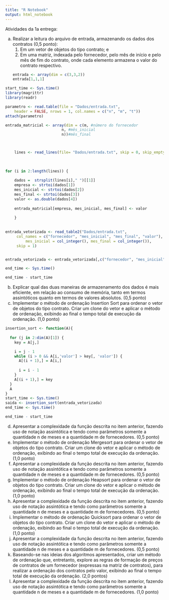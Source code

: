 ```yaml
---
title: "R Notebook"
output: html_notebook
---
```


Atividades da 1a entrega:

a) Realizar a leitura do arquivo de entrada, armazenando os dados dos contratos (0,5 ponto):
    1. Em um vetor de objetos do tipo contrato; e
    2. Em uma matriz, indexada pelo fornecedor, pelo mês de início e pelo mês de fim do contrato, onde cada elemento armazena o valor do contrato respectivo.
```r
entrada <- array(dim = c(3,3,2))
entrada[1,1,1] 
```
    
```r
start_time <- Sys.time()
library(magrittr)
library(readr)

parametro <- read.table(file = "Dados/entrada.txt", 
    header = FALSE, nrows = 1, col.names = c("n", "m", "t"))
attach(parametro)

entrada_matricial <- array(dim = c(m, #número do fornecedor
                         n, #mês_inicial
                         n))#mês_final



    lines <- read_lines(file= "Dados/entrada.txt", skip = 0, skip_empty_rows = FALSE, n_max = -1L, locale = default_locale(), na = character(),  progress = show_progress())
    
    
    
for (i in 2:length(lines)) {
    
    dados =  strsplit(lines[i]," ")[[1]]
    empresa <- strtoi(dados[1])
    mes_inicial <- strtoi(dados[2])
    mes_final <- strtoi(dados[3])
    valor <- as.double(dados[4])
    
    entrada_matricial[empresa, mes_inicial, mes_final] <- valor
    
    }
    
  
entrada_vetorizada <- read_table2("Dados/entrada.txt",
     col_names = c("fornecedor", "mes_inicial", "mes_final", "valor"), col_types = cols(fornecedor = col_integer(),
         mes_inicial = col_integer(), mes_final = col_integer()),
     skip = 1)


entrada_vetorizada <- entrada_vetorizada[,c("fornecedor", "mes_inicial", "mes_final","valor")] %>% as.matrix()

end_time <- Sys.time()

end_time - start_time
```


b) Explicar qual das duas maneiras de armazenamento dos dados é mais eficiente, em relação ao consumo de memória, tanto em termos assintóticos quanto em termos de valores absolutos. (0,5 ponto)
c) Implementar o método de ordenação Insertion Sort para ordenar o vetor de objetos do tipo contrato. Criar um clone do vetor e aplicar o método de ordenação, exibindo ao final o tempo total de execução da ordenação. (1,0 ponto)

```r
insertion_sort <- function(A){
     
  for (j in 2:dim(A)[1]) {
    key = A[j,] 

    i = j - 1 
    while (i > 0 && A[i,'valor'] > key[, 'valor']) {
      A[(i + 1),] = A[i,]
    
      i = i - 1 
    }
    A[(i + 1),] = key
  }
  A
} 
start_time <- Sys.time()
saida <- insertion_sort(entrada_vetorizada)
end_time <- Sys.time()

end_time - start_time
```


d) Apresentar a complexidade da função descrita no item anterior, fazendo uso de notação assintótica e tendo como parâmetros somente a quantidade n de meses e a quantidade m de fornecedores. (0,5 ponto)
e) Implementar o método de ordenação Mergesort para ordenar o vetor de objetos do tipo contrato. Criar um clone do vetor e aplicar o método de ordenação, exibindo ao final o tempo total de execução da ordenação. (1,0 ponto)
f) Apresentar a complexidade da função descrita no item anterior, fazendo uso de notação assintótica e tendo como parâmetros somente a quantidade n de meses e a quantidade m de fornecedores. (0,5 ponto)
g) Implementar o método de ordenação Heapsort para ordenar o vetor de objetos do tipo contrato. Criar um clone do vetor e aplicar o método de ordenação, exibindo ao final o tempo total de execução da ordenação. (1,0 ponto)
h) Apresentar a complexidade da função descrita no item anterior, fazendo uso de notação assintótica e tendo como parâmetros somente a quantidade n de meses e a quantidade m de fornecedores. (0,5 ponto)
i) Implementar o método de ordenação Quicksort para ordenar o vetor de objetos do tipo contrato. Criar um clone do vetor e aplicar o método de ordenação, exibindo ao final o tempo total de execução da ordenação. (1,0 ponto)
j) Apresentar a complexidade da função descrita no item anterior, fazendo uso de notação assintótica e tendo como parâmetros somente a quantidade n de meses e a quantidade m de fornecedores. (0,5 ponto)
k) Baseando-se nas ideias dos algoritmos apresentados, criar um método de ordenação que, entretanto, explore as regras de formação de preços de contratos de um fornecedor (expressas na matriz de contratos), para realizar a ordenação dos contratos pelo valor, exibindo ao final o tempo total de execução da ordenação. (2,0 pontos)
l) Apresentar a complexidade da função descrita no item anterior, fazendo uso de notação assintótica e tendo como parâmetros somente a quantidade n de meses e a quantidade m de fornecedores. (1,0 ponto)



```r


```

